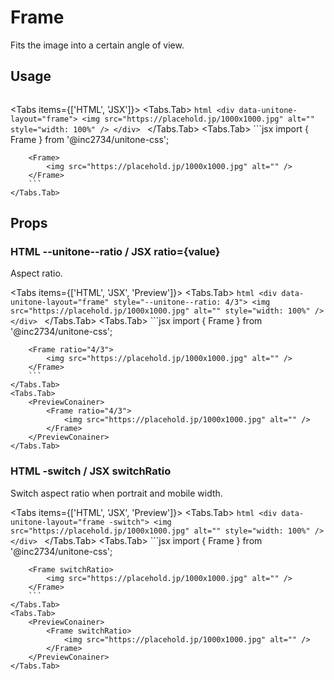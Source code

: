 
# Frame

Fits the image into a certain angle of view.

## Usage

<PreviewConainer>
	<Frame>
		<img src="https://placehold.jp/1000x1000.jpg" alt="" />
	</Frame>
</PreviewConainer>

<Tabs items={['HTML', 'JSX']}>
	<Tabs.Tab>
		```html
		<div data-unitone-layout="frame">
			<img src="https://placehold.jp/1000x1000.jpg" alt="" style="width: 100%" />
		</div>
		```
	</Tabs.Tab>
	<Tabs.Tab>
		```jsx
		import { Frame } from '@inc2734/unitone-css';

		<Frame>
			<img src="https://placehold.jp/1000x1000.jpg" alt="" />
		</Frame>
		```
	</Tabs.Tab>
</Tabs>

## Props

### <Badge>HTML</Badge> --unitone--ratio / <Badge>JSX</Badge> ratio=\{value\}

Aspect ratio.

<Tabs items={['HTML', 'JSX', 'Preview']}>
	<Tabs.Tab>
		```html
		<div data-unitone-layout="frame" style="--unitone--ratio: 4/3">
			<img src="https://placehold.jp/1000x1000.jpg" alt="" style="width: 100%" />
		</div>
		```
	</Tabs.Tab>
	<Tabs.Tab>
		```jsx
		import { Frame } from '@inc2734/unitone-css';

		<Frame ratio="4/3">
			<img src="https://placehold.jp/1000x1000.jpg" alt="" />
		</Frame>
		```
	</Tabs.Tab>
	<Tabs.Tab>
		<PreviewConainer>
			<Frame ratio="4/3">
				<img src="https://placehold.jp/1000x1000.jpg" alt="" />
			</Frame>
		</PreviewConainer>
	</Tabs.Tab>
</Tabs>

### <Badge>HTML</Badge> -switch / <Badge>JSX</Badge> switchRatio

Switch aspect ratio when portrait and mobile width.

<Tabs items={['HTML', 'JSX', 'Preview']}>
	<Tabs.Tab>
		```html
		<div data-unitone-layout="frame -switch">
			<img src="https://placehold.jp/1000x1000.jpg" alt="" style="width: 100%" />
		</div>
		```
	</Tabs.Tab>
	<Tabs.Tab>
		```jsx
		import { Frame } from '@inc2734/unitone-css';

		<Frame switchRatio>
			<img src="https://placehold.jp/1000x1000.jpg" alt="" />
		</Frame>
		```
	</Tabs.Tab>
	<Tabs.Tab>
		<PreviewConainer>
			<Frame switchRatio>
				<img src="https://placehold.jp/1000x1000.jpg" alt="" />
			</Frame>
		</PreviewConainer>
	</Tabs.Tab>
</Tabs>
